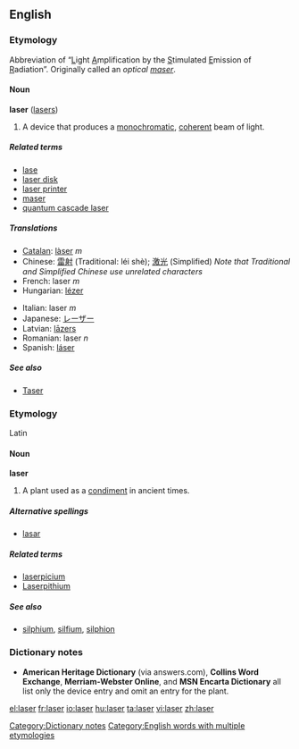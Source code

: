 {{cleanup}}
{{see|Laser|láser|làser}}
==English==

===Etymology===
Abbreviation of “<U>L</U>ight <U>A</U>mplification by the <U>S</U>timulated <U>E</U>mission of <U>R</U>adiation”.  Originally called an ''optical [[maser]]''.

====Noun====
'''laser''' ([[lasers]])
{{wikipedia}}

# A device that produces a [[monochromatic]], [[coherent]] beam of light.  

=====Related terms=====
*[[lase]]
*[[laser disk]]
*[[laser printer]]
*[[maser]]
*[[quantum cascade laser]]

=====Translations=====
{{top}}
*[[Catalan]]: [[làser]] ''m''
*Chinese: [[雷射]] (Traditional: léi shè); [[激光]] (Simplified) ''Note that Traditional and Simplified Chinese use unrelated characters''
*French: laser ''m''
*Hungarian: [[lézer]]
{{mid}}
*Italian: laser ''m''
*Japanese: [[レーザー]]
*Latvian: [[lāzers]] {{m}}
*Romanian: laser ''n''
*Spanish: [[láser]] {{m}}
{{bottom}}

=====See also=====
*[[Taser]]

===Etymology===
Latin {{substub}}

====Noun====
'''laser'''

# A plant used as a [[condiment]] in ancient times. {{substub}}

=====Alternative spellings=====
*[[lasar]]

=====Related terms=====
*[[laserpicium]]
*[[Laserpithium]]<!-- rare, capitalization?? -->

=====See also=====
*[[silphium]], [[silfium]], [[silphion]]

===Dictionary notes===
*'''American Heritage Dictionary''' (via answers.com), '''Collins Word Exchange''', '''Merriam-Webster Online''', and '''MSN Encarta Dictionary''' all list only the device entry and omit an entry for the plant.

[[Category:Dictionary notes]]
[[Category:English words with multiple etymologies]]

[[el:laser]]
[[fr:laser]]
[[io:laser]]
[[hu:laser]]
[[ta:laser]]
[[vi:laser]]
[[zh:laser]]